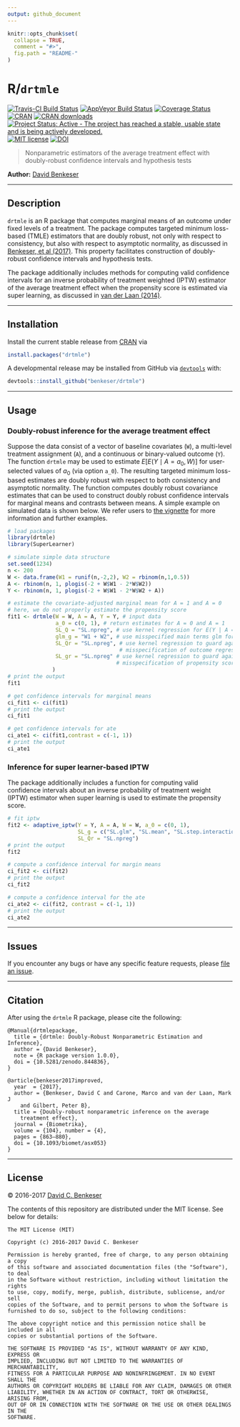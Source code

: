 ```yaml
---
output: github_document
---
```


```r
knitr::opts_chunk$set(
  collapse = TRUE,
  comment = "#>",
  fig.path = "README-"
)
```

# R/`drtmle`

[![Travis-CI Build Status](https://travis-ci.org/benkeser/drtmle.svg?branch=master)](https://travis-ci.org/benkeser/drtmle)
[![AppVeyor Build  Status](https://ci.appveyor.com/api/projects/status/github/benkeser/drtmle?branch=master&svg=true)](https://ci.appveyor.com/project/benkeser/drtmle)
[![Coverage Status](https://img.shields.io/codecov/c/github/benkeser/drtmle/master.svg)](https://codecov.io/github/benkeser/drtmle?branch=master)
[![CRAN](http://www.r-pkg.org/badges/version/drtmle)](http://www.r-pkg.org/pkg/drtmle)
[![CRAN downloads](https://cranlogs.r-pkg.org/badges/drtmle)](https://CRAN.R-project.org/package=drtmle)
[![Project Status: Active - The project has reached a stable, usable state and is being actively developed.](http://www.repostatus.org/badges/latest/active.svg)](http://www.repostatus.org/#active)
[![MIT license](http://img.shields.io/badge/license-MIT-brightgreen.svg)](http://opensource.org/licenses/MIT)
[![DOI](https://zenodo.org/badge/75324341.svg)](https://zenodo.org/badge/latestdoi/75324341)

> Nonparametric estimators of the average treatment effect with doubly-robust confidence intervals and hypothesis tests

__Author:__ [David Benkeser](https://www.benkeserstatistics.com/)

---

## Description

`drtmle` is an R package that computes marginal means of an outcome under fixed
levels of a treatment. The package computes targeted minimum loss-based (TMLE)
estimators that are doubly robust, not only with respect to consistency, but
also with respect to asymptotic normality, as discussed in [Benkeser, et al (2017)](https://academic.oup.com/biomet/article-abstract/104/4/863/4554445). This property
facilitates construction of doubly-robust confidence intervals and hypothesis
tests.

The package additionally includes methods for computing valid confidence
intervals for an inverse probability of treatment weighted (IPTW) estimator of
the average treatment effect when the propensity score is estimated via super
learning, as discussed in
[van der Laan (2014)](https://www.degruyter.com/downloadpdf/j/ijb.2014.10.issue-1/ijb-2012-0038/ijb-2012-0038.pdf).

---

## Installation

Install the current stable release from
[CRAN](https://cran.r-project.org/) via

```r
install.packages("drtmle")
```

A developmental release may be installed from GitHub via
[`devtools`](https://www.rstudio.com/products/rpackages/devtools/) with:

```r
devtools::install_github("benkeser/drtmle")
```

---

## Usage

### Doubly-robust inference for the average treatment effect

Suppose the data consist of a vector of baseline covariates (`W`), a multi-level
treatment assignment (`A`), and a continuous or binary-valued outcome (`Y`). The
function `drtmle` may be used to estimate $E[E(Y \mid A = a_0, W)]$ for
user-selected values of $a_0$ (via option `a_0`). The resulting targeted minimum
loss-based estimates are doubly robust with respect to both consistency and
asymptotic normality. The function computes doubly robust covariance estimates
that can be used to construct doubly robust confidence intervals for marginal
means and contrasts between means. A simple example on simulated data is shown
below. We refer users to [the vignette](https://benkeser.github.io/drtmle/articles/using_drtmle.html) for more information and further examples.

```r
# load packages
library(drtmle)
library(SuperLearner)

# simulate simple data structure
set.seed(1234)
n <- 200
W <- data.frame(W1 = runif(n,-2,2), W2 = rbinom(n,1,0.5))
A <- rbinom(n, 1, plogis(-2 + W$W1 - 2*W$W2))
Y <- rbinom(n, 1, plogis(-2 + W$W1 - 2*W$W2 + A))

# estimate the covariate-adjusted marginal mean for A = 1 and A = 0
# here, we do not properly estimate the propensity score
fit1 <- drtmle(W = W, A = A, Y = Y, # input data
               a_0 = c(0, 1), # return estimates for A = 0 and A = 1
               SL_Q = "SL.npreg", # use kernel regression for E(Y | A = a, W)
               glm_g = "W1 + W2", # use misspecified main terms glm for E(A | W)
               SL_Qr = "SL.npreg", # use kernel regression to guard against
                                   # misspecification of outcome regression
               SL_gr = "SL.npreg" # use kernel regression to guard against
                                  # misspecification of propensity score
              )
# print the output
fit1

# get confidence intervals for marginal means
ci_fit1 <- ci(fit1)
# print the output
ci_fit1

# get confidence intervals for ate
ci_ate1 <- ci(fit1,contrast = c(-1, 1))
# print the output
ci_ate1
```

### Inference for super learner-based IPTW

The package additionally includes a function for computing valid confidence
intervals about an inverse probability of treatment weight (IPTW) estimator when
super learning is used to estimate the propensity score.

```r
# fit iptw
fit2 <- adaptive_iptw(Y = Y, A = A, W = W, a_0 = c(0, 1),
                      SL_g = c("SL.glm", "SL.mean", "SL.step.interaction"),
                      SL_Qr = "SL.npreg")
# print the output
fit2

# compute a confidence interval for margin means
ci_fit2 <- ci(fit2)
# print the output
ci_fit2

# compute a confidence interval for the ate
ci_ate2 <- ci(fit2, contrast = c(-1, 1))
# print the output
ci_ate2
```
---

## Issues

If you encounter any bugs or have any specific feature requests, please [file an
issue](https://github.com/benkeser/drtmle/issues).

---

## Citation

After using the `drtmle` R package, please cite the following:

    @Manual{drtmlepackage,
      title = {drtmle: Doubly-Robust Nonparametric Estimation and Inference},
      author = {David Benkeser},
      note = {R package version 1.0.0},
      doi = {10.5281/zenodo.844836},
    }

    @article{benkeser2017improved,
      year  = {2017},
      author = {Benkeser, David C and Carone, Marco and van der Laan, Mark J
        and Gilbert, Peter B},
      title = {Doubly-robust nonparametric inference on the average
        treatment effect},
      journal = {Biometrika},
      volume = {104}, number = {4},
      pages = {863–880},
      doi = {10.1093/biomet/asx053}
    }

---

## License

&copy; 2016-2017 [David C. Benkeser](http://www.benkeserstatistics.com)

The contents of this repository are distributed under the MIT license. See
below for details:
```
The MIT License (MIT)

Copyright (c) 2016-2017 David C. Benkeser

Permission is hereby granted, free of charge, to any person obtaining a copy
of this software and associated documentation files (the "Software"), to deal
in the Software without restriction, including without limitation the rights
to use, copy, modify, merge, publish, distribute, sublicense, and/or sell
copies of the Software, and to permit persons to whom the Software is
furnished to do so, subject to the following conditions:

The above copyright notice and this permission notice shall be included in all
copies or substantial portions of the Software.

THE SOFTWARE IS PROVIDED "AS IS", WITHOUT WARRANTY OF ANY KIND, EXPRESS OR
IMPLIED, INCLUDING BUT NOT LIMITED TO THE WARRANTIES OF MERCHANTABILITY,
FITNESS FOR A PARTICULAR PURPOSE AND NONINFRINGEMENT. IN NO EVENT SHALL THE
AUTHORS OR COPYRIGHT HOLDERS BE LIABLE FOR ANY CLAIM, DAMAGES OR OTHER
LIABILITY, WHETHER IN AN ACTION OF CONTRACT, TORT OR OTHERWISE, ARISING FROM,
OUT OF OR IN CONNECTION WITH THE SOFTWARE OR THE USE OR OTHER DEALINGS IN THE
SOFTWARE.
```

